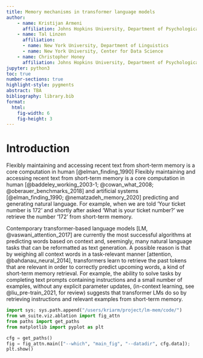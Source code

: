 ```yaml
---
title: Memory mechanisms in transformer language models
author:
    - name: Kristijan Armeni
      affiliation: Johns Hopkins University, Department of Psychological and Brain Sciences
    - name: Tal Linzen
      affiliation: 
      - name: New York University, Department of Linguistics
      - name: New York University, Center for Data Science
    - name: Christopher Honey
      affiliation: Johns Hopkins University, Department of Psychological and Brain Sciences
jupyter: python3
toc: true
number-sections: true
highlight-style: pygments  
abstract: TBA
bibliography: library.bib
format:
  html: 
    fig-width: 6
    fig-height: 3
---
```


# Introduction

Flexibly maintaining and accessing recent text from short-term memory is a core computation in human [@elman_finding_1990] Flexibly maintaining and accessing recent text from short-term memory is a core computation in human [@baddeley_working_2003-1; @cowan_what_2008; @oberauer_benchmarks_2018] and artificial systems [@elman_finding_1990; @nematzadeh_memory_2020] predicting and generating natural language. For example, when we are told 'Your ticket number is 172' and shortly after asked 'What is your ticket number?' we retrieve the number '172' from short-term memory.

Contemporary transformer-based language models [LM, @vaswani_attention_2017] are currently the most successful algorithms at predicting words based on context and, seemingly, many natural language tasks that can be reformatted as text generation. A possible reason is that by weighing all context words in a task-relevant manner [attention, @bahdanau_neural_2014], transformers learn to retrieve the past tokens that are relevant in order to correctly predict upcoming words, a kind of short-term memory retrieval. For example, the ability to solve tasks by completing text prompts containing instructions and a small number of examples, without any explicit parameter updates, (in-context learning, see @liu_pre-train_2021, for review) suggests that transformer LMs do so by retrieving instructions and relevant examples from short-term memory.

```python
import sys; sys.path.append("/users/kriarm/project/lm-mem/code/")
from wm_suite.viz.ablation import fig_attn
from paths import get_paths
from matplotlib import pyplot as plt

cfg = get_paths()
fig = fig_attn.main(["--which", "main_fig", "--datadir", cfg.data]);
plt.show()
```
